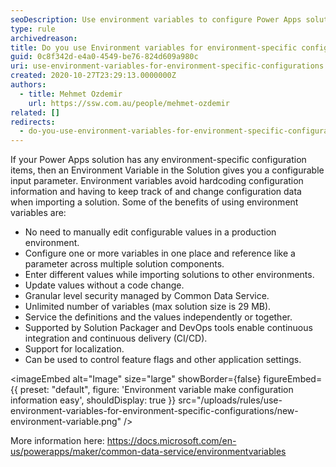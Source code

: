 ```yaml
---
seoDescription: Use environment variables to configure Power Apps solutions with customizable input parameters and avoid hardcoded configuration information.
type: rule
archivedreason:
title: Do you use Environment variables for environment-specific configurations?
guid: 0c8f342d-e4a0-4549-be76-824d609a980c
uri: use-environment-variables-for-environment-specific-configurations
created: 2020-10-27T23:29:13.0000000Z
authors:
  - title: Mehmet Ozdemir
    url: https://ssw.com.au/people/mehmet-ozdemir
related: []
redirects:
  - do-you-use-environment-variables-for-environment-specific-configurations
---
```


If your Power Apps solution has any environment-specific configuration items, then an Environment Variable in the Solution gives you a configurable input parameter. Environment variables avoid hardcoding configuration information and having to keep track of and change configuration data when importing a solution.
Some of the benefits of using environment variables are:

- No need to manually edit configurable values in a production environment.
- Configure one or more variables in one place and reference like a parameter across multiple solution components.
- Enter different values while importing solutions to other environments.
- Update values without a code change.
- Granular level security managed by Common Data Service.
- Unlimited number of variables (max solution size is 29 MB).
- Service the definitions and the values independently or together.
- Supported by Solution Packager and DevOps tools enable continuous integration and continuous delivery (CI/CD).
- Support for localization.
- Can be used to control feature flags and other application settings.


<imageEmbed
  alt="Image"
  size="large"
  showBorder={false}
  figureEmbed={{
    preset: "default",
    figure: 'Environment variable make configuration information easy',
    shouldDisplay: true
  }}
  src="/uploads/rules/use-environment-variables-for-environment-specific-configurations/new-environment-variable.png"
/>

More information here: https://docs.microsoft.com/en-us/powerapps/maker/common-data-service/environmentvariables